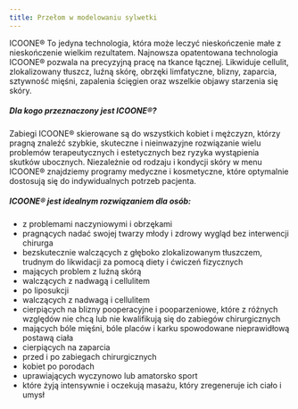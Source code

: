---
title: Przełom w modelowaniu sylwetki
---

ICOONE® To jedyna technologia, która może leczyć nieskończenie małe z
nieskończenie wielkim rezultatem. Najnowsza opatentowana technologia ICOONE®
pozwala na precyzyjną pracę na tkance łącznej. Likwiduje cellulit, zlokalizowany
tłuszcz, luźną skórę, obrzęki limfatyczne, blizny, zaparcia, sztywność mięśni,
zapalenia ścięgien oraz wszelkie objawy starzenia się skóry.

##### Dla kogo przeznaczony jest ICOONE®?

Zabiegi ICOONE® skierowane są do wszystkich kobiet i mężczyzn, którzy pragną
znaleźć szybkie, skuteczne i nieinwazyjne rozwiązanie wielu problemów
terapeutycznych i estetycznych bez ryzyka wystąpienia skutków ubocznych.
Niezależnie od rodzaju i kondycji skóry w menu ICOONE® znajdziemy programy
medyczne i kosmetyczne, które optymalnie dostosują się do indywidualnych potrzeb
pacjenta.

##### ICOONE® jest idealnym rozwiązaniem dla osób:

- z problemami naczyniowymi i obrzękami
- pragnących nadać swojej twarzy młody i zdrowy wygląd bez interwencji chirurga
- bezskutecznie walczących z głęboko zlokalizowanym tłuszczem, trudnym do
  likwidacji za pomocą diety i ćwiczeń fizycznych
- mających problem z luźną skórą
- walczących z nadwagą i cellulitem
- po liposukcji
- walczących z nadwagą i cellulitem
- cierpiących na blizny pooperacyjne i pooparzeniowe, które z różnych względów
  nie chcą lub nie kwalifikują się do zabiegów chirurgicznych
- mających bóle mięśni, bóle placów i karku spowodowane nieprawidłową postawą
  ciała
- cierpiących na zaparcia
- przed i po zabiegach chirurgicznych
- kobiet po porodach
- uprawiających wyczynowo lub amatorsko sport
- które żyją intensywnie i oczekują masażu, który zregeneruje ich ciało i umysł
